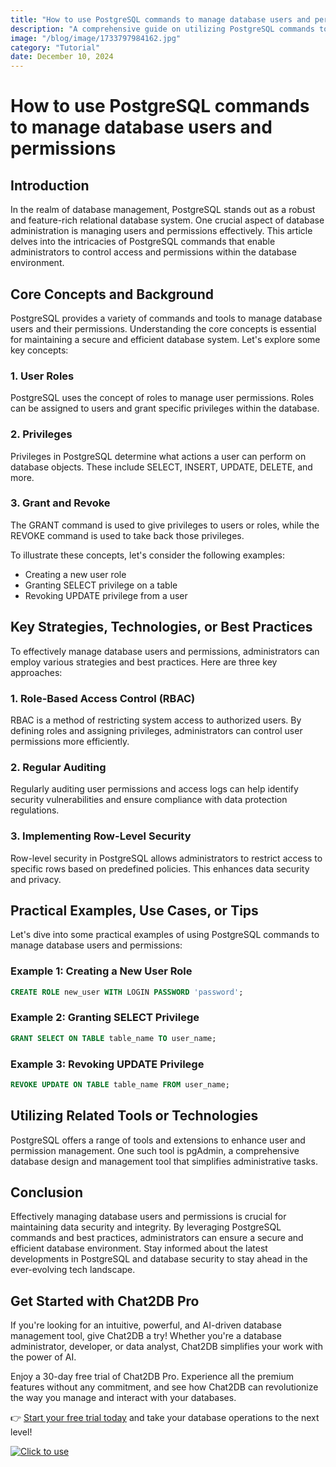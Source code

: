 ```yaml
---
title: "How to use PostgreSQL commands to manage database users and permissions"
description: "A comprehensive guide on utilizing PostgreSQL commands to effectively manage database users and permissions."
image: "/blog/image/1733797984162.jpg"
category: "Tutorial"
date: December 10, 2024
---
```


# How to use PostgreSQL commands to manage database users and permissions


<Authors date="December 10, 2024">
  <Author name="Rowan Hill" link="https://chat2db.ai" />
</Authors>

## Introduction

In the realm of database management, PostgreSQL stands out as a robust and feature-rich relational database system. One crucial aspect of database administration is managing users and permissions effectively. This article delves into the intricacies of PostgreSQL commands that enable administrators to control access and permissions within the database environment.

## Core Concepts and Background

PostgreSQL provides a variety of commands and tools to manage database users and their permissions. Understanding the core concepts is essential for maintaining a secure and efficient database system. Let's explore some key concepts:

### 1. User Roles

PostgreSQL uses the concept of roles to manage user permissions. Roles can be assigned to users and grant specific privileges within the database.

### 2. Privileges

Privileges in PostgreSQL determine what actions a user can perform on database objects. These include SELECT, INSERT, UPDATE, DELETE, and more.

### 3. Grant and Revoke

The GRANT command is used to give privileges to users or roles, while the REVOKE command is used to take back those privileges.

To illustrate these concepts, let's consider the following examples:

- Creating a new user role
- Granting SELECT privilege on a table
- Revoking UPDATE privilege from a user

## Key Strategies, Technologies, or Best Practices

To effectively manage database users and permissions, administrators can employ various strategies and best practices. Here are three key approaches:

### 1. Role-Based Access Control (RBAC)

RBAC is a method of restricting system access to authorized users. By defining roles and assigning privileges, administrators can control user permissions more efficiently.

### 2. Regular Auditing

Regularly auditing user permissions and access logs can help identify security vulnerabilities and ensure compliance with data protection regulations.

### 3. Implementing Row-Level Security

Row-level security in PostgreSQL allows administrators to restrict access to specific rows based on predefined policies. This enhances data security and privacy.

## Practical Examples, Use Cases, or Tips

Let's dive into some practical examples of using PostgreSQL commands to manage database users and permissions:

### Example 1: Creating a New User Role

```sql
CREATE ROLE new_user WITH LOGIN PASSWORD 'password';
```

### Example 2: Granting SELECT Privilege

```sql
GRANT SELECT ON TABLE table_name TO user_name;
```

### Example 3: Revoking UPDATE Privilege

```sql
REVOKE UPDATE ON TABLE table_name FROM user_name;
```

## Utilizing Related Tools or Technologies

PostgreSQL offers a range of tools and extensions to enhance user and permission management. One such tool is pgAdmin, a comprehensive database design and management tool that simplifies administrative tasks.

## Conclusion

Effectively managing database users and permissions is crucial for maintaining data security and integrity. By leveraging PostgreSQL commands and best practices, administrators can ensure a secure and efficient database environment. Stay informed about the latest developments in PostgreSQL and database security to stay ahead in the ever-evolving tech landscape.


## Get Started with Chat2DB Pro

If you're looking for an intuitive, powerful, and AI-driven database management tool, give Chat2DB a try! Whether you're a database administrator, developer, or data analyst, Chat2DB simplifies your work with the power of AI.

Enjoy a 30-day free trial of Chat2DB Pro. Experience all the premium features without any commitment, and see how Chat2DB can revolutionize the way you manage and interact with your databases.

👉 [Start your free trial today](https://chat2db.ai/pricing) and take your database operations to the next level!


[![Click to use](/image/blog/bg/chat2db.jpg)](https://chat2db.ai/)
